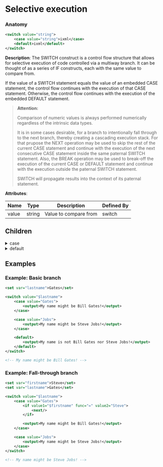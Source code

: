 # Selective execution

### Anatomy

```xml
<switch value="string">
    <case value="string">ixml</case>
    <default>ixml</default>
</switch>
```

 **Description**:
 The SWITCH construct is a control flow structure that allows for selective execution of code controlled via a multiway branch. It can be thought of as a series of IF constructs, each with the same value to compare from.

If the value of a SWITCH statement equals the value of an embedded CASE statement, the control flow continues with the execution of that CASE statement. Otherwise, the control flow continues with the execution of the embedded DEFAULT statement.


> **Attention:**
>
> Comparison of numeric values is always performed numerically regardless of the intrinsic data types.
> 
> It is in some cases desirable, for a branch to intentionally fall through to the next branch, thereby creating a cascading execution stack. For that prupose the NEXT operation may be used to skip the rest of the current CASE statement and continue with the execution of the next consecutive CASE statement inside the same paternal SWITCH statement. Also, the BREAK operation may be used to break-off the execution of the current CASE or DEFAULT statement and continue with the execution outside the paternal SWITCH statement.
> 
> SWITCH will propagate results into the context of its paternal statement.

**Attributes**:

| Name | Type | Description | Defined By |
| ---- | ---- | ----------- | ---------- |
| value | string | Value to compare from | switch |


## Children

<details>
<summary>case</summary>

### Anatomy of Branch execution
```xml
<case value="string">ixml</case>
```

**Attributes**:

| Name | Type | Description |
| ---- | ---- | ----------- |
| value | string | Value to compare to |

**Content: Code (ixml)**

```xml
<content type="ixml"/>
```

</details>

<details>
<summary>default</summary>

### Anatomy of Default execution
```xml
<default>ixml</default>
```

**Content: Code (ixml)**

```xml
<content type="ixml"/>
```

</details>

## Examples

### Example: Basic branch

```xml
<set var="lastname">Gates</set>

<switch value="$lastname">
	<case value="Gates">
		<output>My name might be Bill Gates!</output>
	</case>

	<case value="Jobs">
		<output>My name might be Steve Jobs!</output>
	</case>

	<default>
		<output>My name is not Bill Gates nor Steve Jobs!</output>
	</default>
</switch>

<!-- My name might be Bill Gates! -->
```

### Example: Fall-through branch

```xml
<set var="firstname">Steve</set>
<set var="lastname">Gates</set>

<switch value="$lastname">
	<case value="Gates">
		<if value1="$firstname" func="=" value2="Steve">
			<next/>
		</if>

		<output>My name might be Bill Gates!</output>
	</case>

	<case value="Jobs">
		<output>My name might be Steve Jobs!</output>
	</case>
</switch>

<!-- My name might be Steve Jobs! -->
```

